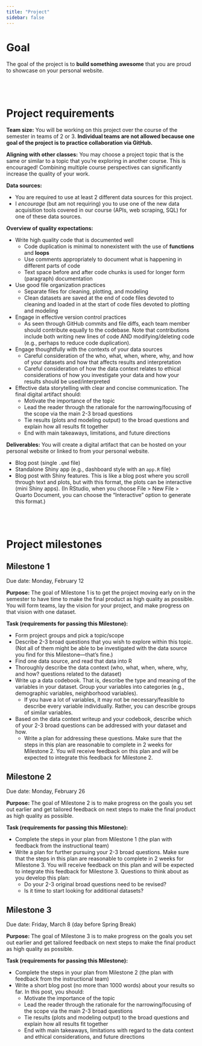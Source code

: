 ```yaml
---
title: "Project"
sidebar: false
---
```


# Goal

The goal of the project is to **build something awesome** that you are proud to showcase on your personal website.


<br><br>


# Project requirements

**Team size:** You will be working on this project over the course of the semester in teams of 2 or 3. **Individual teams are not allowed because one goal of the project is to practice collaboration via GitHub.**

**Aligning with other classes:** You may choose a project topic that is the same or similar to a topic that you're exploring in another course. This is encouraged! Combining multiple course perspectives can significantly increase the quality of your work.

**Data sources:** 

- You are required to use at least 2 different data sources for this project.
- I *encourage* (but am not requiring) you to use one of the new data acquisition tools covered in our course (APIs, web scraping, SQL) for one of these data sources.

**Overview of quality expectations:**

- Write high quality code that is documented well
    - Code duplication is minimal to nonexistent with the use of **functions** and **loops**
    - Use comments appropriately to document what is happening in different parts of code
    - Text space before and after code chunks is used for longer form (paragraph) documentation

- Use good file organization practices
    - Separate files for cleaning, plotting, and modeling
    - Clean datasets are saved at the end of code files devoted to cleaning and loaded in at the start of code files devoted to plotting and modeling

- Engage in effective version control practices
    - As seen through GitHub commits and file diffs, each team member should contribute equally to the codebase. Note that contributions include both writing new lines of code AND modifying/deleting code (e.g., perhaps to reduce code duplication).

- Engage thoughtfully with the contexts of your data sources
    - Careful consideration of the who, what, when, where, why, and how of your datasets and how that affects results and interpretation
    - Careful consideration of how the data context relates to ethical considerations of how you investigate your data and how your results should be used/interpreted

- Effective data storytelling with clear and concise communication. The final digital artifact should:
    - Motivate the importance of the topic
    - Lead the reader through the rationale for the narrowing/focusing of the scope via the main 2-3 broad questions
    - Tie results (plots and modeling output) to the broad questions and explain how all results fit together
    - End with main takeaways, limitations, and future directions

**Deliverables:** You will create a digital artifact that can be hosted on your personal website or linked to from your personal website.

- Blog post (single `.qmd` file)
- Standalone Shiny app (e.g., dashboard style with an `app.R` file)
- Blog post with Shiny features. This is like a blog post where you scroll through text and plots, but with this format, the plots can be interactive (mini Shiny apps). (In RStudio, when you choose File > New File > Quarto Document, you can choose the "Interactive" option to generate this format.)


<br><br>


# Project milestones

## Milestone 1

Due date: Monday, February 12

**Purpose:** The goal of Milestone 1 is to get the project moving early on in the semester to have time to make the final product as high quality as possible. You will form teams, lay the vision for your project, and make progress on that vision with one dataset.

**Task (requirements for passing this Milestone):**

- Form project groups and pick a topic/scope
- Describe 2-3 broad questions that you wish to explore within this topic. (Not all of them might be able to be investigated with the data source you find for this Milestone---that's fine.)
- Find one data source, and read that data into R
- Thoroughly describe the data context (who, what, when, where, why, and how? questions related to the dataset)
- Write up a data codebook. That is, describe the type and meaning of the variables in your dataset. Group your variables into categories (e.g., demographic variables, neighborhood variables).
    - If you have a lot of variables, it may not be necessary/feasible to describe every variable individually. Rather, you can describe groups of similar variables.
- Based on the data context writeup and your codebook, describe which of your 2-3 broad questions can be addressed with your dataset and how.
    - Write a plan for addressing these questions. Make sure that the steps in this plan are reasonable to complete in 2 weeks for Milestone 2. You will receive feedback on this plan and will be expected to integrate this feedback for Milestone 2.



## Milestone 2

Due date: Monday, February 26

**Purpose:** The goal of Milestone 2 is to make progress on the goals you set out earlier and get tailored feedback on next steps to make the final product as high quality as possible.

**Task (requirements for passing this Milestone):**

- Complete the steps in your plan from Milestone 1 (the plan with feedback from the instructional team)
- Write a plan for further pursuing your 2-3 broad questions. Make sure that the steps in this plan are reasonable to complete in 2 weeks for Milestone 3. You will receive feedback on this plan and will be expected to integrate this feedback for Milestone 3. Questions to think about as you develop this plan:
    - Do your 2-3 original broad questions need to be revised?
    - Is it time to start looking for additional datasets?



## Milestone 3

Due date: Friday, March 8 (day before Spring Break)

**Purpose:** The goal of Milestone 3 is to make progress on the goals you set out earlier and get tailored feedback on next steps to make the final product as high quality as possible.

**Task (requirements for passing this Milestone):**

- Complete the steps in your plan from Milestone 2 (the plan with feedback from the instructional team)
- Write a short blog post (no more than 1000 words) about your results so far. In this post, you should:
    - Motivate the importance of the topic
    - Lead the reader through the rationale for the narrowing/focusing of the scope via the main 2-3 broad questions
    - Tie results (plots and modeling output) to the broad questions and explain how all results fit together
    - End with main takeaways, limitations with regard to the data context and ethical considerations, and future directions


